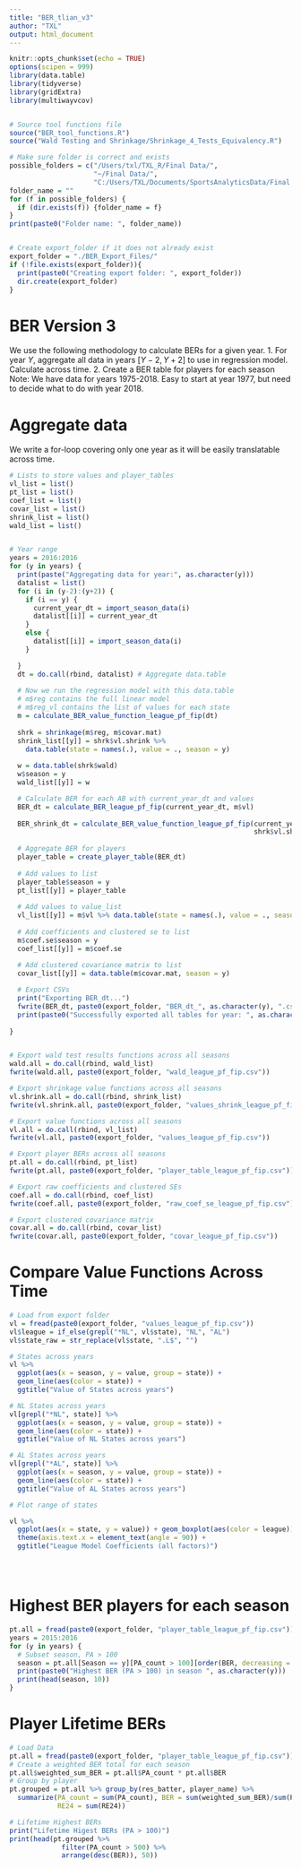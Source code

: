 ```yaml
---
title: "BER_tlian_v3"
author: "TXL"
output: html_document
---
```

```r
knitr::opts_chunk$set(echo = TRUE)
options(scipen = 999)
library(data.table)
library(tidyverse)
library(gridExtra)
library(multiwayvcov)


# Source tool functions file
source("BER_tool_functions.R")
source("Wald Testing and Shrinkage/Shrinkage_4_Tests_Equivalency.R")

# Make sure folder is correct and exists
possible_folders = c("/Users/txl/TXL_R/Final Data/",
                     "~/Final Data/",
                     "C:/Users/TXL/Documents/SportsAnalyticsData/Final Data/")
folder_name = ""
for (f in possible_folders) {
  if (dir.exists(f)) {folder_name = f}
}
print(paste0("Folder name: ", folder_name))


# Create export_folder if it does not already exist
export_folder = "./BER_Export_Files/"
if (!file.exists(export_folder)){
  print(paste0("Creating export folder: ", export_folder))
  dir.create(export_folder)
}

```


# BER Version 3

We use the following methodology to calculate BERs for a given year.
1. For year $Y$, aggregate all data in years $[Y-2, Y+2]$ to use in regression model. Calculate across time.
2. Create a BER table for players for each season
Note: We have data for years 1975-2018. Easy to start at year 1977, but need to decide what to do with year 2018.

# Aggregate data
We write a for-loop covering only one year as it will be easily translatable across time. 
```r
# Lists to store values and player_tables
vl_list = list()
pt_list = list()
coef_list = list()
covar_list = list()
shrink_list = list()
wald_list = list()


# Year range
years = 2016:2016
for (y in years) {
  print(paste("Aggregating data for year:", as.character(y)))
  datalist = list()
  for (i in (y-2):(y+2)) {
    if (i == y) {
      current_year_dt = import_season_data(i)
      datalist[[i]] = current_year_dt
    }
    else {
      datalist[[i]] = import_season_data(i)
    }

  }
  dt = do.call(rbind, datalist) # Aggregate data.table
  
  # Now we run the regression model with this data.table
  # m$reg contains the full linear model
  # m$reg_vl contains the list of values for each state
  m = calculate_BER_value_function_league_pf_fip(dt)
  
  shrk = shrinkage(m$reg, m$covar.mat)
  shrink_list[[y]] = shrk$vl.shrink %>% 
    data.table(state = names(.), value = ., season = y)
  
  w = data.table(shrk$wald)
  w$season = y
  wald_list[[y]] = w

  # Calculate BER for each AB with current_year_dt and values
  BER_dt = calculate_BER_league_pf_fip(current_year_dt, m$vl)
  
  BER_shrink_dt = calculate_BER_value_function_league_pf_fip(current_year_dt, 
                                                             shrk$vl.shrink)
  
  # Aggregate BER for players
  player_table = create_player_table(BER_dt)
  
  # Add values to list
  player_table$season = y
  pt_list[[y]] = player_table
  
  # Add values to value_list
  vl_list[[y]] = m$vl %>% data.table(state = names(.), value = ., season = y)
  
  # Add coefficients and clustered se to list
  m$coef.se$season = y
  coef_list[[y]] = m$coef.se 
  
  # Add clustered covariance matrix to list
  covar_list[[y]] = data.table(m$covar.mat, season = y)

  # Export CSVs
  print("Exporting BER_dt...")
  fwrite(BER_dt, paste0(export_folder, "BER_dt_", as.character(y), ".csv"))
  print(paste0("Successfully exported all tables for year: ", as.character(y)))
   
}


# Export wald test results functions across all seasons
wald.all = do.call(rbind, wald_list)
fwrite(wald.all, paste0(export_folder, "wald_league_pf_fip.csv"))

# Export shrinkage value functions across all seasons
vl.shrink.all = do.call(rbind, shrink_list)
fwrite(vl.shrink.all, paste0(export_folder, "values_shrink_league_pf_fip.csv"))

# Export value functions across all seasons
vl.all = do.call(rbind, vl_list)
fwrite(vl.all, paste0(export_folder, "values_league_pf_fip.csv"))

# Export player BERs across all seasons
pt.all = do.call(rbind, pt_list)
fwrite(pt.all, paste0(export_folder, "player_table_league_pf_fip.csv"))

# Export raw coefficients and clustered SEs
coef.all = do.call(rbind, coef_list)
fwrite(coef.all, paste0(export_folder, "raw_coef_se_league_pf_fip.csv"))

# Export clustered covariance matrix
covar.all = do.call(rbind, covar_list)
fwrite(covar.all, paste0(export_folder, "covar_league_pf_fip.csv"))


```

# Compare Value Functions Across Time
```r
# Load from export folder
vl = fread(paste0(export_folder, "values_league_pf_fip.csv"))
vl$league = if_else(grepl("*NL", vl$state), "NL", "AL")
vl$state_raw = str_replace(vl$state, ".L$", "")

# States across years
vl %>% 
  ggplot(aes(x = season, y = value, group = state)) + 
  geom_line(aes(color = state)) + 
  ggtitle("Value of States across years")

# NL States across years
vl[grepl("*NL", state)] %>% 
  ggplot(aes(x = season, y = value, group = state)) + 
  geom_line(aes(color = state)) + 
  ggtitle("Value of NL States across years")

# AL States across years
vl[grepl("*AL", state)] %>%
  ggplot(aes(x = season, y = value, group = state)) + 
  geom_line(aes(color = state)) + 
  ggtitle("Value of AL States across years")

# Plot range of states 

vl %>%
  ggplot(aes(x = state, y = value)) + geom_boxplot(aes(color = league)) + 
  theme(axis.text.x = element_text(angle = 90)) +
  ggtitle("League Model Coefficients (all factors)")





```



# Highest BER players for each season
```r
pt.all = fread(paste0(export_folder, "player_table_league_pf_fip.csv"))
years = 2015:2016
for (y in years) {
  # Subset season, PA > 100
  season = pt.all[Season == y][PA_count > 100][order(BER, decreasing = T)]
  print(paste0("Highest BER (PA > 100) in season ", as.character(y)))
  print(head(season, 10))
}

```

# Player Lifetime BERs
```r
# Load Data
pt.all = fread(paste0(export_folder, "player_table_league_pf_fip.csv"))
# Create a weighted BER total for each season
pt.all$weighted_sum_BER = pt.all$PA_count * pt.all$BER
# Group by player
pt.grouped = pt.all %>% group_by(res_batter, player_name) %>%
  summarize(PA_count = sum(PA_count), BER = sum(weighted_sum_BER)/sum(PA_count), 
            RE24 = sum(RE24))

# Lifetime Highest BERs
print("Lifetime Higest BERs (PA > 100)")
print(head(pt.grouped %>% 
             filter(PA_count > 500) %>%
             arrange(desc(BER)), 50))



```



